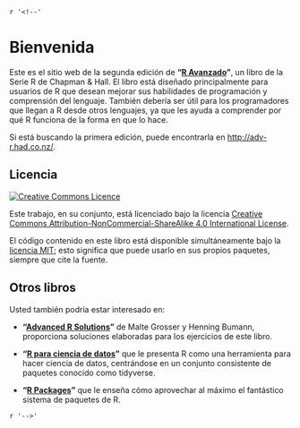 ::: {.content-hidden unless-format="latex"}
`r '<!--'`
:::

# Bienvenida {.unnumbered}

Este es el sitio web de la segunda edición de **"[R Avanzado](https://amzn.to/2WoabjB)"**, un libro de la Serie R de Chapman & Hall. El libro está diseñado principalmente para usuarios de R que desean mejorar sus habilidades de programación y comprensión del lenguaje. También debería ser útil para los programadores que llegan a R desde otros lenguajes, ya que les ayuda a comprender por qué R funciona de la forma en que lo hace.

Si está buscando la primera edición, puede encontrarla en <http://adv-r.had.co.nz/>.

## Licencia {.unnumbered}

<a rel="license" href="https://creativecommons.org/licenses/by-nc-sa/4.0/"><img src="https://i.creativecommons.org/l/by-nc-sa/4.0/88x31.png" alt="Creative Commons Licence" style="border-width:0"/></a>

Este trabajo, en su conjunto, está licenciado bajo la licencia <a rel="license" href="https://creativecommons.org/licenses/by-nc-sa/4.0/">Creative Commons Attribution-NonCommercial-ShareAlike 4.0 International License</a>.

El código contenido en este libro está disponible simultáneamente bajo la [licencia MIT](https://opensource.org/licenses/MIT); esto significa que puede usarlo en sus propios paquetes, siempre que cite la fuente.

## Otros libros {.unnumbered}

Usted también podría estar interesado en:

-   **"[Advanced R Solutions](https://advanced-r-solutions.rbind.io/)"** de Malte Grosser y Henning Bumann, proporciona soluciones elaboradas para los ejercicios de este libro.

-   **"[R para ciencia de datos](https://r4ds.had.co.nz/)"** que le presenta R como una herramienta para hacer ciencia de datos, centrándose en un conjunto consistente de paquetes conocido como tidyverse.

-   **"[R Packages](https://r-pkgs.org/)"** que le enseña cómo aprovechar al máximo el fantástico sistema de paquetes de R.

::: {.content-hidden unless-format="latex"}
`r '-->'`
:::
